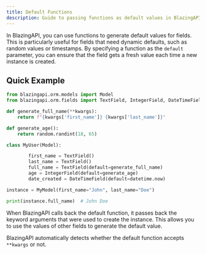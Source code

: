 ```yaml
---
title: Default Functions
description: Guide to passing functions as default values in BlazingAPI model fields.
---
```


In BlazingAPI, you can use functions to generate default values for fields. This is particularly useful for fields that need dynamic defaults, such as random values or timestamps. By specifying a function as the `default` parameter, you can ensure that the field gets a fresh value each time a new instance is created.

## Quick Example

```python
from blazingapi.orm.models import Model
from blazingapi.orm.fields import TextField, IntegerField, DateTimeField

def generate_full_name(**kwargs):
    return f"{kwargs['first_name']} {kwargs['last_name']}"

def generate_age():
    return random.randint(18, 65)

class MyUser(Model):

        first_name = TextField()
        last_name = TextField()
        full_name = TextField(default=generate_full_name)
        age = IntegerField(default=generate_age)
        date_created = DateTimeField(default=datetime.now)

instance = MyModel(first_name="John", last_name="Doe")

print(instance.full_name)  # John Doe
```

When BlazingAPI calls back the default function, it passes back the keyword arguments that were used to create the instance. This allows you to use the values of other fields to generate the default value.

BlazingAPI automatically detects whether the default function accepts `**kwargs` or not.